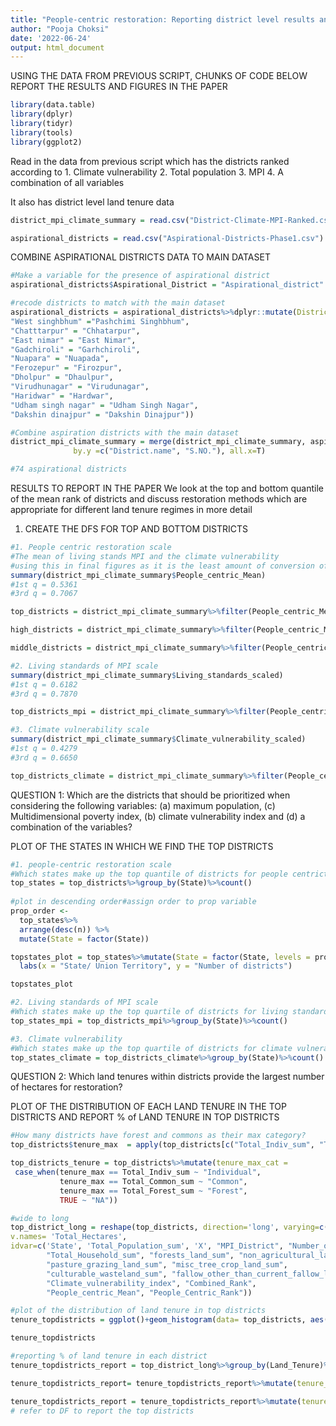 ```yaml
---
title: "People-centric restoration: Reporting district level results and figures"
author: "Pooja Choksi"
date: '2022-06-24'
output: html_document
---
```


USING THE DATA FROM PREVIOUS SCRIPT, CHUNKS OF CODE BELOW REPORT THE RESULTS AND FIGURES IN THE PAPER

```r

library(data.table)
library(dplyr)
library(tidyr)
library(tools)
library(ggplot2)

```

Read in the data from previous script which has the districts ranked according to 
1. Climate vulnerability 
2. Total population 
3. MPI 
4. A combination of all variables 

It also has district level land tenure data

```r

district_mpi_climate_summary = read.csv("District-Climate-MPI-Ranked.csv")

aspirational_districts = read.csv("Aspirational-Districts-Phase1.csv")
```

COMBINE ASPIRATIONAL DISTRICTS DATA TO MAIN DATASET

```r

#Make a variable for the presence of aspirational district
aspirational_districts$Aspirational_District = "Aspirational_district"

#recode districts to match with the main dataset 
aspirational_districts = aspirational_districts%>%dplyr::mutate(District.name = recode(District.name, 
"West singhbhum" ="Pashchimi Singhbhum", 
"Chatttarpur" = "Chhatarpur",
"East nimar" = "East Nimar",
"Gadchiroli" = "Garhchiroli",
"Nuapara" = "Nuapada",
"Ferozepur" = "Firozpur",
"Dholpur" = "Dhaulpur",
"Virudhunagar" = "Virudunagar",
"Haridwar" = "Hardwar",
"Udham singh nagar" = "Udham Singh Nagar",
"Dakshin dinajpur" = "Dakshin Dinajpur"))

#Combine aspiration districts with the main dataset
district_mpi_climate_summary = merge(district_mpi_climate_summary, aspirational_districts[c("District.name", "S.NO.", "Aspirational_District")], by.x = c("District_Name", "State"), 
              by.y =c("District.name", "S.NO."), all.x=T)

#74 aspirational districts 
```
RESULTS TO REPORT IN THE PAPER 
We look at the top and bottom quantile of the mean rank of districts and discuss restoration methods which are appropriate for different land tenure regimes in more detail

1. CREATE THE DFS FOR TOP AND BOTTOM DISTRICTS 

```r

#1. People centric restoration scale 
#The mean of living stands MPI and the climate vulnerability 
#using this in final figures as it is the least amount of conversion of data
summary(district_mpi_climate_summary$People_centric_Mean)
#1st q = 0.5361
#3rd q = 0.7067

top_districts = district_mpi_climate_summary%>%filter(People_centric_Mean>0.7067)

high_districts = district_mpi_climate_summary%>%filter(People_centric_Mean>0.7067)

middle_districts = district_mpi_climate_summary%>%filter(People_centric_Mean >0.5361 & People_centric_Mean<0.7067)

#2. Living standards of MPI scale 
summary(district_mpi_climate_summary$Living_standards_scaled)
#1st q = 0.6182
#3rd q = 0.7870

top_districts_mpi = district_mpi_climate_summary%>%filter(People_centric_Mean>0.7870)

#3. Climate vulnerability scale
summary(district_mpi_climate_summary$Climate_vulnerability_scaled)
#1st q = 0.4279
#3rd q = 0.6650

top_districts_climate = district_mpi_climate_summary%>%filter(People_centric_Mean>0.6650)

```

QUESTION 1: Which are the districts that should be prioritized when considering the following variables: (a) maximum population, (c) Multidimensional poverty index, (b) climate vulnerability index and (d) a combination of the variables?

PLOT OF THE STATES IN WHICH WE FIND THE TOP DISTRICTS 

```r

#1. people-centric restoration scale 
#Which states make up the top quantile of districts for people centrict restoration?
top_states = top_districts%>%group_by(State)%>%count()
  
#plot in descending order#assign order to prop variable
prop_order <-
  top_states%>%
  arrange(desc(n)) %>%
  mutate(State = factor(State))

topstates_plot = top_states%>%mutate(State = factor(State, levels = prop_order$State, ordered = TRUE))%>%ggplot(aes(x= State, y = n))+geom_col(aes(x=State), fill = "#440154FF")+theme_classic()+ theme(axis.text.x = element_text(angle = 45, hjust = 1))+
  labs(x = "State/ Union Territory", y = "Number of districts")

topstates_plot

#2. Living standards of MPI scale 
#Which states make up the top quartile of districts for living standards poverty?
top_states_mpi = top_districts_mpi%>%group_by(State)%>%count()

#3. Climate vulnerability 
#Which states make up the top quartile of districts for climate vulnerability?
top_states_climate = top_districts_climate%>%group_by(State)%>%count()

```

QUESTION 2: Which land tenures within districts provide the largest number of hectares for restoration?

PLOT OF THE DISTRIBUTION OF EACH LAND TENURE IN THE TOP DISTRICTS AND REPORT % of LAND TENURE IN TOP DISTRICTS

```r

#How many districts have forest and commons as their max category? 
top_districts$tenure_max  = apply(top_districts[c("Total_Indiv_sum", "Total_Common_sum", "Total_Forest_sum")], 1, max)

top_districts_tenure = top_districts%>%mutate(tenure_max_cat = 
 case_when(tenure_max == Total_Indiv_sum ~ "Individual",
           tenure_max == Total_Common_sum ~ "Common",
           tenure_max == Total_Forest_sum ~ "Forest", 
           TRUE ~ "NA"))

#wide to long
top_district_long = reshape(top_districts, direction='long', varying=c('Total_Indiv_sum', 'Total_Common_sum', 'Total_Forest_sum', 'Total_Unaccounted_sum'), timevar= 'Land_Tenure', times=c('Individual', 'Common_NonForest', 'Forest', 'Unaccounted'),
v.names= 'Total_Hectares',
idvar=c('State', 'Total_Population_sum', 'X', "MPI_District", "Number_of_MPI_PeopleDistrict", "Living_standards", "MPI_rank", "Vulnerability_Rank", "Mean_Rank", "Mean_Rank_Scaled", "Total_hectares_for_prop_sum", "District_Name",
        "Total_Household_sum", "forests_land_sum", "non_agricultural_land_sum", "barren_uncultivable_land_sum", 
        "pasture_grazing_land_sum", "misc_tree_crop_land_sum",
        "culturable_wasteland_sum", "fallow_other_than_current_fallow_land_sum", "net_sown_area_sum", "current_fallow_land_sum", "total_irrigated_land_sum", "total_unirrigated_land_sum", "District_Code", "State_Code", 
        "Climate_vulnerability_index", "Combined_Rank", 
        "People_centric_Mean", "People_Centric_Rank"))

#plot of the distribution of land tenure in top districts
tenure_topdistricts = ggplot()+geom_histogram(data= top_districts, aes(x=Total_Forest_sum), fill ="#117733", alpha=0.5, binwidth = 300000)+geom_histogram(data = top_districts, aes(x=Total_Common_sum), fill = "#999933", alpha =0.5, binwidth = 300000)+ geom_histogram(data = top_districts, aes(x= Total_Indiv_sum), fill = "#E69F00", alpha= 0.5, binwidth = 300000)+ theme_classic()+ theme(axis.text.x = element_text(angle = 45, hjust = 1))+ labs(x = "Total number of hectares", y = "Freqeuncy")

tenure_topdistricts

#reporting % of land tenure in each district 
tenure_topdistricts_report = top_district_long%>%group_by(Land_Tenure)%>%summarise(hectares_category = sum(Total_Hectares))

tenure_topdistricts_report= tenure_topdistricts_report%>%mutate(tenure_total = colSums(tenure_topdistricts_report[,-1])) 

tenure_topdistricts_report = tenure_topdistricts_report%>%mutate(tenure_prop = (hectares_category/tenure_total)*100)
# refer to DF to report the top districts

```
